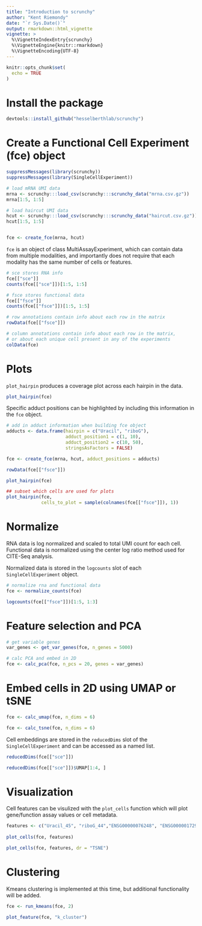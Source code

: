 ```yaml
---
title: "Introduction to scrunchy"
author: "Kent Riemondy"
date: "`r Sys.Date()`"
output: rmarkdown::html_vignette
vignette: >
  %\VignetteIndexEntry{scrunchy}
  %\VignetteEngine{knitr::rmarkdown}
  %\VignetteEncoding{UTF-8}
---
```


```r
knitr::opts_chunk$set(
  echo = TRUE
)
```

# Install the package

```r
devtools::install_github("hesselberthlab/scrunchy")
```

# Create a Functional Cell Experiment (fce) object

```r
suppressMessages(library(scrunchy))
suppressMessages(library(SingleCellExperiment))

# load mRNA UMI data
mrna <- scrunchy:::load_csv(scrunchy:::scrunchy_data("mrna.csv.gz"))
mrna[1:5, 1:5]

# load haircut UMI data
hcut <- scrunchy:::load_csv(scrunchy:::scrunchy_data("haircut.csv.gz"))
hcut[1:5, 1:5]


fce <- create_fce(mrna, hcut)
```

`fce` is an object of class MultiAssayExperiment, which can contain data from multiple modalities, and
importantly does not require that each modality has the same number of cells or features. 

```r
# sce stores RNA info
fce[["sce"]]
counts(fce[["sce"]])[1:5, 1:5]

# fsce stores functional data
fce[["fsce"]]
counts(fce[["fsce"]])[1:5, 1:5]

# row annotations contain info about each row in the matrix
rowData(fce[["fsce"]])

# column annotations contain info about each row in the matrix, 
# or about each unique cell present in any of the experiments
colData(fce)
```

# Plots

`plot_hairpin` produces a coverage plot across each hairpin in the data.

```r
plot_hairpin(fce)
```

Specific adduct positions can be highlighted by including this information in the `fce` object.

```r
# add in adduct information when building fce object
adducts <- data.frame(hairpin = c("Uracil", "riboG"),
                      adduct_position1 = c(1, 10),
                      adduct_position2 = c(10, 50),
                      stringsAsFactors = FALSE)

fce <- create_fce(mrna, hcut, adduct_positions = adducts)

rowData(fce[["fsce"]])

plot_hairpin(fce)
```

```r
## subset which cells are used for plots
plot_hairpin(fce,
             cells_to_plot = sample(colnames(fce[["fsce"]]), 1))
```

# Normalize

RNA data is log normalized and scaled to total UMI count for each cell. Functional data is normalized using the center log ratio method used for CITE-Seq analysis.

Normalized data is stored in the `logcounts` slot of each `SingleCellExperiment` object.


```r
# normalize rna and functional data
fce <- normalize_counts(fce)

logcounts(fce[["fsce"]])[1:5, 1:3]
```

# Feature selection and PCA

```r
# get variable genes
var_genes <- get_var_genes(fce, n_genes = 5000) 

# calc PCA and embed in 2D
fce <- calc_pca(fce, n_pcs = 20, genes = var_genes)
```

# Embed cells in 2D using UMAP or tSNE


```r
fce <- calc_umap(fce, n_dims = 6)

fce <- calc_tsne(fce, n_dims = 6)
```


Cell embeddings are stored in the `reducedDims` slot of the `SingleCellExperiment` and can be accessed as a named list.


```r
reducedDims(fce[["sce"]])

reducedDims(fce[["sce"]])$UMAP[1:4, ]
```

# Visualization

Cell features can be visulized with the `plot_cells` function which will plot gene/function assay values or cell metadata. 


```r
features <- c("Uracil_45", "riboG_44","ENSG00000076248", "ENSG00000172922")
 
plot_cells(fce, features)

plot_cells(fce, features, dr = "TSNE")
```

# Clustering
  
  Kmeans clustering is implemented at this time, but additional functionality will be added. 
  
  
```r
fce <- run_kmeans(fce, 2)

plot_feature(fce, "k_cluster")
```
